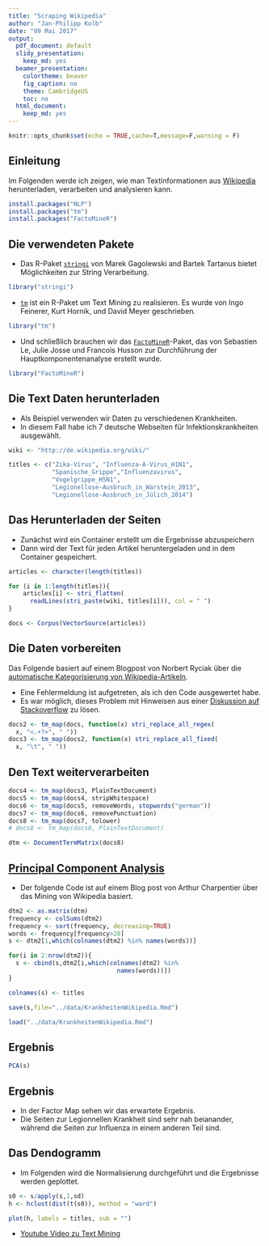 ```yaml
---
title: "Scraping Wikipedia"
author: "Jan-Philipp Kolb"
date: "09 Mai 2017"
output:
  pdf_document: default
  slidy_presentation: 
    keep_md: yes
  beamer_presentation:
    colortheme: beaver
    fig_caption: no
    theme: CambridgeUS
    toc: no
  html_document:
    keep_md: yes
---
```


```r
knitr::opts_chunk$set(echo = TRUE,cache=T,message=F,warning = F)
```

## Einleitung

Im Folgenden werde ich zeigen, wie man Textinformationen aus [Wikipedia](https://www.wikipedia.org/) herunterladen, verarbeiten und analysieren kann.

```r
install.packages("NLP")
install.packages("tm")
install.packages("FactoMineR")
```



## Die verwendeten Pakete

- Das R-Paket [`stringi`](http://stringi.rexamine.com/) von Marek Gagolewski and Bartek Tartanus bietet Möglichkeiten zur String Verarbeitung.

```r
library("stringi")
```

- [`tm`](http://www.jstatsoft.org/v25/i05/) ist ein R-Paket um Text Mining zu realisieren. Es wurde von Ingo Feinerer, Kurt Hornik, und David Meyer geschrieben.

```r
library("tm")
```

- Und schließlich brauchen wir das [`FactoMineR`](https://cran.r-project.org/web/packages/FactoMineR/vignettes/FactoMineR.pdf)-Paket, das von Sebastien Le, Julie Josse und Francois Husson zur Durchführung der Hauptkomponentenanalyse erstellt wurde.

```r
library("FactoMineR")
```


## Die Text Daten herunterladen

- Als Beispiel verwenden wir Daten zu verschiedenen Krankheiten. 
- In diesem Fall habe ich 7 deutsche Webseiten für Infektionskrankheiten ausgewählt.

```r
wiki <- "http://de.wikipedia.org/wiki/"

titles <- c("Zika-Virus", "Influenza-A-Virus_H1N1", 
            "Spanische_Grippe","Influenzavirus",
            "Vogelgrippe_H5N1",
            "Legionellose-Ausbruch_in_Warstein_2013",
            "Legionellose-Ausbruch_in_Jülich_2014")
```

## Das Herunterladen der Seiten

- Zunächst wird ein Container erstellt um die Ergebnisse abzuspeichern
- Dann wird der Text für jeden Artikel heruntergeladen und in dem Container gespeichert.

```r
articles <- character(length(titles))

for (i in 1:length(titles)){
    articles[i] <- stri_flatten(
      readLines(stri_paste(wiki, titles[i])), col = " ")
}

docs <- Corpus(VectorSource(articles))
```

## Die Daten vorbereiten

Das Folgende basiert auf einem Blogpost von Norbert Ryciak über die [automatische Kategorisierung von Wikipedia-Artikeln](http://www.rexamine.com/2014/06/text-mining-in-r-automatic-categorization-of-wikipedia-artikel/).

- Eine Fehlermeldung ist aufgetreten, als ich den Code ausgewertet habe.
- Es war möglich, dieses Problem mit Hinweisen aus einer [Diskussion auf Stackoverflow](http://stackoverflow.com/questions/24191728/documenttermmatrix-error-on-corpus-argument) zu lösen.


```r
docs2 <- tm_map(docs, function(x) stri_replace_all_regex(
  x, "<.+?>", " "))
docs3 <- tm_map(docs2, function(x) stri_replace_all_fixed(
  x, "\t", " "))
```

## Den Text weiterverarbeiten

```r
docs4 <- tm_map(docs3, PlainTextDocument)
docs5 <- tm_map(docs4, stripWhitespace)
docs6 <- tm_map(docs5, removeWords, stopwords("german"))
docs7 <- tm_map(docs6, removePunctuation)
docs8 <- tm_map(docs7, tolower)
# docs8 <- tm_map(docs8, PlainTextDocument)
```


```r
dtm <- DocumentTermMatrix(docs8)  
```



## [Principal Component Analysis](https://dzone.com/articles/manipulate-clusters-of-texts)

- Der folgende Code ist auf einem Blog post von  Arthur Charpentier über das Mining von Wikipedia basiert. 

```r
dtm2 <- as.matrix(dtm)
frequency <- colSums(dtm2)
frequency <- sort(frequency, decreasing=TRUE)
words <- frequency[frequency>20]
s <- dtm2[1,which(colnames(dtm2) %in% names(words))]

for(i in 2:nrow(dtm2)){
  s <- cbind(s,dtm2[i,which(colnames(dtm2) %in% 
                              names(words))])
} 

colnames(s) <- titles
```

```r
save(s,file="../data/KrankheitenWikipedia.Rmd")
```

```r
load("../data/KrankheitenWikipedia.Rmd")
```


## Ergebnis

```r
PCA(s)
```

## Ergebnis

- In der Factor Map sehen wir das erwartete Ergebnis. 
- Die Seiten zur Legionnellen Krankheit sind  sehr nah beianander, während die Seiten zur Influenza in einem anderen Teil sind. 

## Das Dendogramm


- Im Folgenden wird die Normalisierung durchgeführt und die Ergebnisse werden geplottet. 

```r
s0 <- s/apply(s,1,sd)
h <- hclust(dist(t(s0)), method = "ward")

plot(h, labels = titles, sub = "")
```


- [Youtube Video zu Text Mining](https://www.youtube.com/watch?v=j1V2McKbkLo)
